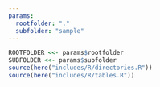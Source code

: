 ```yaml
---
params:
  rootfolder: "."
  subfolder: "sample"
---
```


```r
ROOTFOLDER <<- params$rootfolder
SUBFOLDER <<- params$subfolder
source(here("includes/R/directories.R"))
source(here("includes/R/tables.R"))
```
